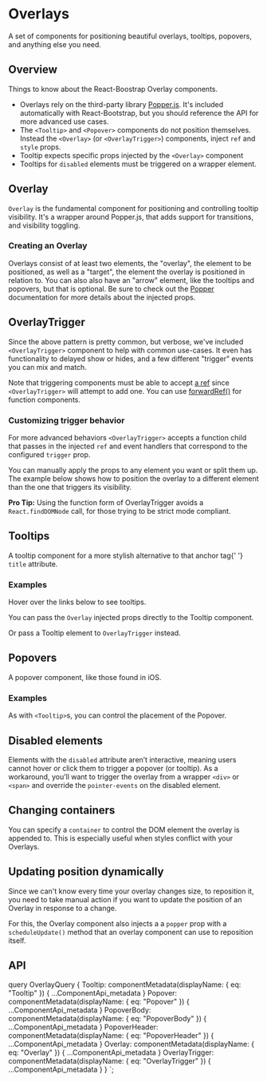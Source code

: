 



# Overlays

<p className="lead">
  A set of components for positioning beautiful overlays, tooltips, popovers,
  and anything else you need.
</p>

## Overview

Things to know about the React-Boostrap Overlay components.

- Overlays rely on the third-party library [Popper.js](https://popper.js.org).
  It's included automatically with React-Bootstrap, but you should reference the API
  for more advanced use cases.
- The `<Tooltip>` and `<Popover>`
  components do not position themselves. Instead the `<Overlay>` (or `<OverlayTrigger>`)
  components, inject `ref` and `style` props.
- Tooltip expects specific props injected by the `<Overlay>` component
- Tooltips for `disabled` elements must be triggered on a wrapper element.

## Overlay

`Overlay` is the fundamental component for positioning and
controlling tooltip visibility. It's a wrapper around Popper.js, that
adds support for transitions, and visibility toggling.

### Creating an Overlay

Overlays consist of at least two elements, the "overlay", the element to
be positioned, as well as a "target", the element the overlay is
positioned in relation to. You can also also have an "arrow" element,
like the tooltips and popovers, but that is optional. Be sure to
check out the [Popper](https://popper.js.org/docs/v2)
documentation for more details about the injected props.

<ReactPlayground codeText={Overlay} />

## OverlayTrigger

Since the above pattern is pretty common, but verbose, we've included
`<OverlayTrigger>` component to help with common
use-cases. It even has functionality to delayed show or hides, and a few
different "trigger" events you can mix and match.

Note that triggering components must be able to accept [a ref](https://reactjs.org/docs/refs-and-the-dom.html)
since `<OverlayTrigger>` will attempt to add one. You can use
[forwardRef()](https://reactjs.org/docs/react-api.html#reactforwardref) for function components.

<ReactPlayground codeText={OverlayTrigger} />

### Customizing trigger behavior

For more advanced behaviors `<OverlayTrigger>` accepts a
function child that passes in the injected `ref` and event
handlers that correspond to the configured `trigger` prop.

You can manually apply the props to any element you want or split them
up. The example below shows how to position the overlay to a different
element than the one that triggers its visibility.

<Callout>
  <strong>Pro Tip:</strong> Using the function form of OverlayTrigger avoids a
  <code>React.findDOMNode</code> call, for those trying to be strict mode
  compliant.
</Callout>

<ReactPlayground codeText={TriggerRenderProp} />

## Tooltips

<p className="lead">
  A tooltip component for a more stylish alternative to that anchor tag{' '}
  <code>title</code> attribute.
</p>

### Examples

Hover over the links below to see tooltips.

<ReactPlayground codeText={TooltipInCopy} showCode={false} />

You can pass the `Overlay` injected props directly to the
Tooltip component.

<ReactPlayground codeText={TooltipOverlay} />

Or pass a Tooltip element to `OverlayTrigger` instead.

<ReactPlayground codeText={TooltipPositioned} />

## Popovers

<p className="lead">A popover component, like those found in iOS.</p>

### Examples

<ReactPlayground codeText={PopoverBasic} />

As with `<Tooltip>`s, you can control the placement of the Popover.

<ReactPlayground codeText={PopoverPositioned} />

## Disabled elements

Elements with the `disabled` attribute aren’t interactive,
meaning users cannot hover or click them to trigger a popover (or
tooltip). As a workaround, you’ll want to trigger the overlay from a
wrapper `<div>` or `<span>` and override the `pointer-events` on the
disabled element.

<ReactPlayground codeText={Disabled} />

## Changing containers

You can specify a `container` to control the DOM element the
overlay is appended to. This is especially useful when styles conflict
with your Overlays.

<ReactPlayground
  codeText={PopoverContained}
  exampleClassName={styles.overlayContained}
/>

## Updating position dynamically

Since we can't know every time your overlay changes size, to reposition
it, you need to take manual action if you want to update the position of
an Overlay in response to a change.

For this, the Overlay component also injects a a `popper`
prop with a `scheduleUpdate()` method that an overlay
component can use to reposition itself.

<ReactPlayground codeText={ScheduleUpdate} />

## API

<ComponentApi metadata={props.data.Overlay} />
<ComponentApi metadata={props.data.OverlayTrigger} />
<ComponentApi metadata={props.data.Tooltip} />
<ComponentApi metadata={props.data.Popover} />
<ComponentApi metadata={props.data.PopoverBody} />
<ComponentApi metadata={props.data.PopoverHeader} />

  query OverlayQuery {
    Tooltip: componentMetadata(displayName: { eq: "Tooltip" }) {
      ...ComponentApi_metadata
    }
    Popover: componentMetadata(displayName: { eq: "Popover" }) {
      ...ComponentApi_metadata
    }
    PopoverBody: componentMetadata(displayName: { eq: "PopoverBody" }) {
      ...ComponentApi_metadata
    }
    PopoverHeader: componentMetadata(displayName: { eq: "PopoverHeader" }) {
      ...ComponentApi_metadata
    }
    Overlay: componentMetadata(displayName: { eq: "Overlay" }) {
      ...ComponentApi_metadata
    }
    OverlayTrigger: componentMetadata(displayName: { eq: "OverlayTrigger" }) {
      ...ComponentApi_metadata
    }
  }
`;
